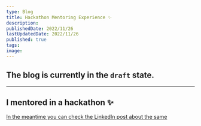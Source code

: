 ```yaml
---
type: Blog
title: Hackathon Mentoring Experience ✨
description:
publishedDate: 2022/11/26
lastUpdatedDate: 2022/11/26
published: true
tags:
image:
---
```


## The blog is currently in the `draft` state.

---

## I mentored in a hackathon ✨

[In the meantime you can check the LinkedIn post about the same](https://www.linkedin.com/posts/souravdey777_the-weekend-went-well-i-attended-activity-7002682505866719233-wu9S)

